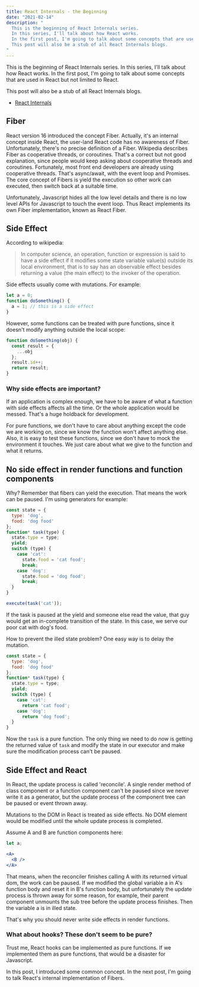 ```yaml
---
title: React Internals - the Beginning
date: "2021-02-14"
description: "
  This is the beginning of React Internals series.
  In this series, I'll talk about how React works.
  In the first post, I'm going to talk about some concepts that are used in React but not limited to React.
  This post will also be a stub of all React Internals blogs.
"
---
```


This is the beginning of React Internals series. In this series, I'll talk about how React works.
In the first post, I'm going to talk about some concepts that are used in React but not limited to React.

This post will also be a stub of all React Internals blogs.
* [React Internals](/react-internals)

## Fiber
React version 16 introduced the concept Fiber. Actually, it's an internal concept inside React, the user-land React code
has no awareness of Fiber. Unfortunately, there's no precise definition of a Fiber. Wikipedia describes Fiber as cooperative
threads, or coroutines. That's a correct but not good explanation, since people would keep asking about cooperative
threads and coroutines.
Fortunately, most front end developers are already using cooperative threads. That's async/await, with the event loop and
Promises. The core concept of Fibers is yield the execution so other work can executed, then switch back at a suitable time.

Unfortunately, Javascript hides all the low level details and there is no low level APIs for Javascript to touch the event
loop. Thus React implements its own Fiber implementation, known as React Fiber.

## Side Effect
According to wikipedia:
> In computer science, an operation, function or expression is said to have a side effect if it modifies some state
> variable value(s) outside its local environment,
> that is to say has an observable effect besides returning a value (the main effect) to the invoker of the operation.

Side effects usually come with mutations. For example:
```js
let a = 0;
function doSomething() {
  a = 1; // this is a side effect
}
```
However, some functions can be treated with pure functions, since it doesn't modify anything outside the local scope:
```js
function doSomething(obj) {
  const result = {
    ...obj
  };
  result.id++;
  return result;
}
```

### Why side effects are important?
If an application is complex enough, we have to be aware of what a function with side effects affects all the time.
Or the whole application would be messed. That's a huge holdback for development.

For pure functions, we don't have to care about anything except the code we are working on, since we know the
function won't affect anything else. Also, it is easy to test these functions, since we don't have to mock the environment
it touches. We just care about what we give to the function and what it returns.

## No side effect in render functions and function components
Why? Remember that fibers can yield the execution. That means the work can be paused.
I'm using generators for example:
```js
const state = {
  type: 'dog',
  food: 'dog food'
};
function* task(type) {
  state.type = type;
  yield;
  switch (type) {
    case 'cat':
      state.food = 'cat food';
      break;
    case 'dog':
      state.food = 'dog food';
      break;
  }
}

execute(task('cat'));
```
If the task is paused at the yield and someone else read the value, that guy would get an in-complete transition of the state.
In this case, we serve our poor cat with dog's food.

How to prevent the illed state problem? One easy way is to delay the mutation.
```js
const state = {
  type: 'dog',
  food: 'dog food'
};
function* task(type) {
  state.type = type;
  yield;
  switch (type) {
    case 'cat':
      return 'cat food';
    case 'dog':
      return 'dog food';
  }
}
```
Now the `task` is a pure function. The only thing we need to do now is getting the returned value of `task` and modify
the state in our executor and make sure the modification process can't be paused.

## Side Effect and React
In React, the update process is called 'reconcile'. A single render method of class component or a function component
can't be paused since we never write it as a generator, but the update process of the component tree can be paused or
event thrown away.

Mutations to the DOM in React is treated as side effects. No DOM element would be modified until the whole update process
is completed.

Assume A and B are function components here:
```jsx
let a;

<A>
  <B />
</A>
```
That means, when the reconciler finishes calling A with its returned virtual dom, the work can be paused.
If we modified the global variable a in A's function body and reset it in B's function body, but unfortunately the update
process is thrown away for some reason, for example, their parent component unmounts the sub tree before the update process
finishes. Then the variable a is in illed state.

That's why you should never write side effects in render functions.

### What about hooks? These don't seem to be pure?
Trust me, React hooks can be implemented as pure functions. If we implemented them as pure functions, that would be
a disaster for Javascript.

In this post, I introduced some common concept. In the next post, I'm going to talk React's internal implementation of Fibers.
